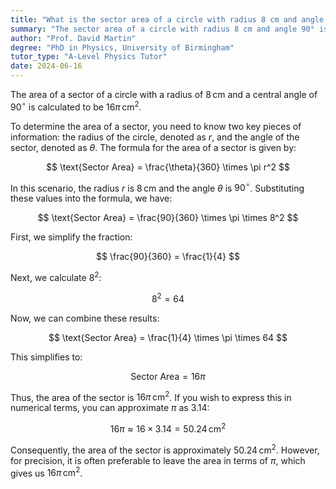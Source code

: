 ```yaml
---
title: "What is the sector area of a circle with radius 8 cm and angle 90°?"
summary: "The sector area of a circle with radius 8 cm and angle 90° is 16π cm²."
author: "Prof. David Martin"
degree: "PhD in Physics, University of Birmingham"
tutor_type: "A-Level Physics Tutor"
date: 2024-06-16
---
```


The area of a sector of a circle with a radius of $8 \, \text{cm}$ and a central angle of $90^\circ$ is calculated to be $16\pi \, \text{cm}^2$.

To determine the area of a sector, you need to know two key pieces of information: the radius of the circle, denoted as $r$, and the angle of the sector, denoted as $\theta$. The formula for the area of a sector is given by:

$$
\text{Sector Area} = \frac{\theta}{360} \times \pi r^2
$$

In this scenario, the radius $r$ is $8 \, \text{cm}$ and the angle $\theta$ is $90^\circ$. Substituting these values into the formula, we have:

$$
\text{Sector Area} = \frac{90}{360} \times \pi \times 8^2
$$

First, we simplify the fraction:

$$
\frac{90}{360} = \frac{1}{4}
$$

Next, we calculate $8^2$:

$$
8^2 = 64
$$

Now, we can combine these results:

$$
\text{Sector Area} = \frac{1}{4} \times \pi \times 64
$$

This simplifies to:

$$
\text{Sector Area} = 16\pi
$$

Thus, the area of the sector is $16\pi \, \text{cm}^2$. If you wish to express this in numerical terms, you can approximate $\pi$ as $3.14$:

$$
16\pi \approx 16 \times 3.14 = 50.24 \, \text{cm}^2
$$

Consequently, the area of the sector is approximately $50.24 \, \text{cm}^2$. However, for precision, it is often preferable to leave the area in terms of $\pi$, which gives us $16\pi \, \text{cm}^2$.
    